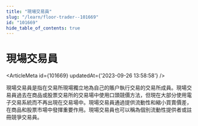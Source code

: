 ```yaml
---
title: "現場交易員"
slug: "/learn/floor-trader--101669"
id: "101669"
hide_table_of_contents: true
---
```



# 現場交易員

<ArticleMeta id={101669} updatedAt={'2023-09-26 13:58:58'} />
<div className='border-solid border-b border-t-0 my-4 border-[var(--ifm-color-gray-300)]' />

現場交易員是指在交易所現場獨立地為自己的賬户執行交易的交易所成員。現場交易員過去在商品或股票交易所的交易場中使用口頭競價方法，但現在大部分使用電子交易系統而不再出現在交易場中。現場交易員通過提供流動性和縮小買賣價差，在商品和股票市場中發揮重要作用。現場交易員也可以稱為個別流動性提供者或註冊競爭交易員。
